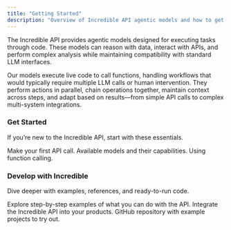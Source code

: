 ```yaml
---
title: "Getting Started"
description: "Overview of Incredible API agentic models and how to get started"
---
```


The Incredible API provides agentic models designed for executing tasks through code. These models can reason with data, interact with APIs, and perform complex analysis while maintaining compatibility with standard LLM interfaces.

Our models execute live code to call functions, handling workflows that would typically require multiple LLM calls or human intervention. They perform actions in parallel, chain operations together, maintain context across steps, and adapt based on results—from simple API calls to complex multi-system integrations.

### Get Started

If you’re new to the Incredible API, start with these essentials.

<div style={{ display: 'grid', gridTemplateColumns: 'repeat(3, minmax(0, 1fr))', gap: '16px' }}>
  <Card title="Quickstart" icon="rocket" href="/quickstart">
    Make your first API call.
  </Card>
  <Card title="Model Overview" icon="brain" href="/guides/models-overview">
    Available models and their capabilities.
  </Card>
  <Card title="Taking Actions" icon="wrench" href="/guides/function-calling">
    Using function calling.
  </Card>
</div>

### Develop with Incredible

Dive deeper with examples, references, and ready-to-run code.

<div style={{ display: 'grid', gridTemplateColumns: 'repeat(3, minmax(0, 1fr))', gap: '16px' }}>
  <Card title="Examples" icon="file-code" href="/examples/hello-incredible">
    Explore step-by-step examples of what you can do with the API.
  </Card>
  <Card title="API Reference" icon="book" href="/api-reference/chat/completion">
    Integrate the Incredible API into your products.
  </Card>
  <Card title="Cookbook" icon="github" href="https://github.com/Norditech-AB/Incredible-API-Cookbook">
    GitHub repository with example projects to try out.
  </Card>
</div>
